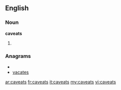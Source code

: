 ==English==

===Noun===
'''caveats'''

# {{plural of|caveat}}

===Anagrams===
* {{alphagram|aacestv}}
* [[vacates#English|vacates]]

[[ar:caveats]]
[[fr:caveats]]
[[it:caveats]]
[[my:caveats]]
[[vi:caveats]]
